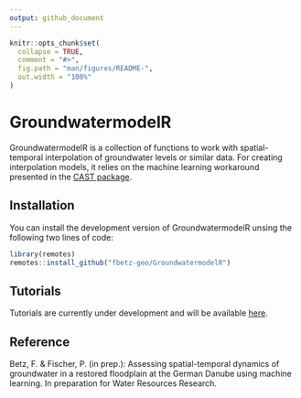 ```yaml
---
output: github_document
---
```


<!-- README.md is generated from README.Rmd. Please edit that file -->

```r
knitr::opts_chunk$set(
  collapse = TRUE,
  comment = "#>",
  fig.path = "man/figures/README-",
  out.width = "100%"
)
```

# GroundwatermodelR

<!-- badges: start -->
<!-- badges: end -->

GroundwatermodelR is a collection of functions to work with spatial-temporal interpolation of groundwater levels or similar data. For creating interpolation models, it relies on the machine learning workaround presented in the [CAST package](https://hannameyer.github.io/CAST/). 

## Installation

You can install the development version of GroundwatermodelR unsing the following two lines of code:

``` r
library(remotes)
remotes::install_github("fbetz-geo/GroundwatermodelR")
```

## Tutorials
Tutorials are currently under development and will be available [here](https://fbetz-geo.github.com//GroundwatermodelR). 

## Reference
Betz, F. & Fischer, P. (in prep.): Assessing spatial-temporal dynamics of groundwater in a restored floodplain at the German Danube using machine learning. In preparation for Water Resources Research.
